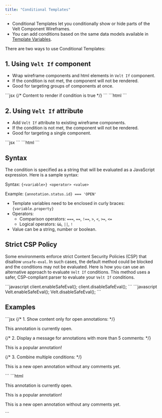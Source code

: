 ```yaml
---
title: "Conditional Templates"
---
```


- Conditional Templates let you conditionally show or hide parts of the Velt Component Wireframes.
- You can add conditions based on the same data models available in [Template Variables](/ui-customization/template-variables).

There are two ways to use Conditional Templates:
## 1. Using `Velt If` component
- Wrap wireframe components and html elements in `Velt If` component.
- If the condition is not met, the component will not be rendered.
- Good for targeting groups of components at once.

<Tabs>
<Tab title="React / Next.js">
```jsx
<VeltIf condition="{annotation.status.id} === 'OPEN' && {annotation.comments.length} === 3">
  {/* Content to render if condition is true */}
</VeltIf>
```
</Tab>

<Tab title="Other Frameworks">
```html
<velt-if condition="{annotation.status.id} === 'OPEN' && {annotation.comments.length} === 3">
  <!-- Content to render if condition is true -->
</velt-if>
```
</Tab>
</Tabs>


## 2. Using `Velt If` attribute
- Add `Velt If` attribute to existing wireframe components.
- If the condition is not met, the component will not be rendered.
- Good for targeting a single component.

<Tabs>
<Tab title="React / Next.js">
```jsx
<VeltCommentDialogWireframe.Header veltIf="{user.isAdmin} === true" />
```
</Tab>

<Tab title="Other Frameworks">
```html
<velt-comment-dialog-wireframe-header velt-if="{user.isAdmin} === true">
```
</Tab>
</Tabs>

## Syntax

The condition is specified as a string that will be evaluated as a JavaScript expression. Here is a sample syntax:

Syntax: `{<variable>} <operator> <value>`

Example: `{annotation.status.id} === 'OPEN'`

- Template variables need to be enclosed in curly braces: `{variable.property}`
- Operators: 
  - Comparison operators: `===`, `==`, `!==`, `>`, `<`, `>=`, `<=`
  - Logical operators: `&&`, `||`, `!`
- Value can be a string, number or boolean.


## Strict CSP Policy
Some environments enforce strict Content Security Policies (CSP) that disallow `unsafe-eval`. In such cases, the default method could be blocked and the conditions may not be evaluated.
Here is how you can use an alternative approach to evaluate `Velt If` conditions. This method uses a safer, CSP-compliant parser to evaluate your `Velt If` conditions.

<Tabs>
<Tab title="React / Next.js">
```javascript
client.enableSafeEval();
client.disableSafeEval();
```
</Tab>

<Tab title="Other Frameworks">
```javascript
Velt.enableSafeEval();
Velt.disableSafeEval();
```
</Tab>
</Tabs>

## Examples

<Tabs>
<Tab title="React / Next.js">
```jsx
{/* 1. Show content only for open annotations: */}
<VeltIf condition="{annotation.status.id} === 'OPEN'">
  <p>This annotation is currently open.</p>
</VeltIf>

{/* 2. Display a message for annotations with more than 5 comments: */}
<VeltIf condition="{annotation.comments.length} > 5">
  <p>This is a popular annotation!</p>
</VeltIf>

{/* 3. Combine multiple conditions: */}
<VeltIf condition="{annotation.status.id} === 'OPEN' && {annotation.comments.length} === 0">
  <p>This is a new open annotation without any comments yet.</p>
</VeltIf>
```
</Tab>

<Tab title="Other Frameworks">
```html
<!-- 1. Show content only for open annotations: -->
<velt-if condition="{annotation.status.id} === 'OPEN'">
  <p>This annotation is currently open.</p>
</velt-if>

<!-- 2. Display a message for annotations with more than 5 comments: -->
<velt-if condition="{annotation.comments.length} > 5">
  <p>This is a popular annotation!</p>
</velt-if>

<!-- 3. Combine multiple conditions: -->
<velt-if condition="{annotation.status.id} === 'OPEN' && {annotation.comments.length} === 0">
  <p>This is a new open annotation without any comments yet.</p>
</velt-if>
```
</Tab>
</Tabs>